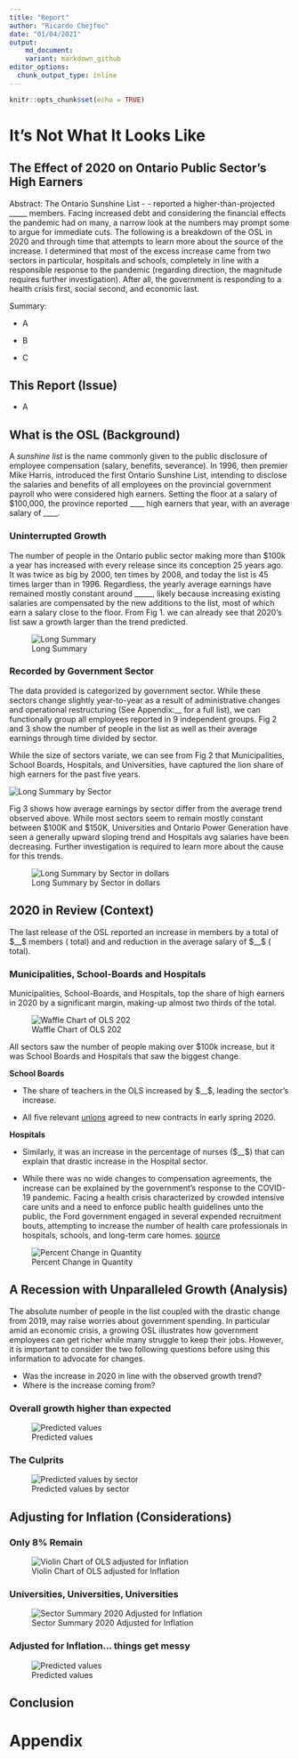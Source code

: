 ```yaml
---
title: "Report"
author: "Ricardo Chejfec"
date: "01/04/2021"
output: 
    md_document:
    variant: markdown_github
editor_options: 
  chunk_output_type: inline
---
```


```r
knitr::opts_chunk$set(echo = TRUE)
```

# It's Not What It Looks Like

## The Effect of 2020 on Ontario Public Sector's High Earners

Abstract: The Ontario Sunshine List - - reported a higher-than-projected \_\_\_\_\_ members. Facing increased debt and considering the financial effects the pandemic had on many, a narrow look at the numbers may prompt some to argue for immediate cuts. The following is a breakdown of the OSL in 2020 and through time that attempts to learn more about the source of the increase. I determined that most of the excess increase came from two sectors in particular, hospitals and schools, completely in line with a responsible response to the pandemic (regarding direction, the magnitude requires further investigation). After all, the government is responding to a health crisis first, social second, and economic last.

<!-- change to summary  -->

<!-- Fix 2014 -->

<!-- add db context -->

Summary:

-   A

-   B

-   C

## This Report (Issue)

-   A

## What is the OSL (Background)

A *sunshine list* is the name commonly given to the public disclosure of employee compensation (salary, benefits, severance). In 1996, then premier Mike Harris, introduced the first Ontario Sunshine List, intending to disclose the salaries and benefits of all employees on the provincial government payroll who were considered high earners. Setting the floor at a salary of \$100,000, the province reported \_\_\_\_ high earners that year, with an average salary of \_\_\_\_.

### Uninterrupted Growth

The number of people in the Ontario public sector making more than \$100k a year has increased with every release since its conception 25 years ago. It was twice as big by 2000, ten times by 2008, and today the list is 45 times larger than in 1996. Regardless, the yearly average earnings have remained mostly constant around \_\_\_\_\_, likely because increasing existing salaries are compensated by the new additions to the list, most of which earn a salary close to the floor. From Fig 1. we can already see that 2020's list saw a growth larger than the trend predicted.

![Long Summary](plots/p_longsum_grid.png)

### Recorded by Government Sector

The data provided is categorized by government sector. While these sectors change slightly year-to-year as a result of administrative changes and operational restructuring (See Appendix:\_\_ for a full list), we can functionally group all employees reported in 9 independent groups. Fig 2 and 3 show the number of people in the list as well as their average earnings through time divided by sector.

While the size of sectors variate, we can see from Fig 2 that Municipalities, School Boards, Hospitals, and Universities, have captured the lion share of high earners for the past five years.

![Long Summary by Sector](plots/p_longsecsum.png) <!-- push to appendix? -->

Fig 3 shows how average earnings by sector differ from the average trend observed above. While most sectors seem to remain mostly constant between \$100K and \$150K, Universities and Ontario Power Generation have seen a generally upward sloping trend and Hospitals avg salaries have been decreasing. Further investigation is required to learn more about the cause for this trends.

![Long Summary by Sector in dollars](plots/p_longsecsum_d.png)

## 2020 in Review (Context)

The last release of the OSL reported an increase in members by a total of $__$ members ( total) and and reduction in the average salary of $__$ ( total).

### Municipalities, School-Boards and Hospitals

Municipalities, School-Boards, and Hospitals, top the share of high earners in 2020 by a significant margin, making-up almost two thirds of the total.

![Waffle Chart of OLS 202](plots/waffle.png)

All sectors saw the number of people making over \$100k increase, but it was School Boards and Hospitals that saw the biggest change.

**School Boards**

-   The share of teachers in the OLS increased by $__$, leading the sector's increase.

-   All five relevant [unions](link) agreed to new contracts in early spring 2020.

**Hospitals**

-   Similarly, it was an increase in the percentage of nurses ($__$) that can explain that drastic increase in the Hospital sector.

-   While there was no wide changes to compensation agreements, the increase can be explained by the government's response to the COVID-19 pandemic. Facing a health crisis characterized by crowded intensive care units and a need to enforce public health guidelines unto the public, the Ford government engaged in several expended recruitment bouts, attempting to increase the number of health care professionals in hospitals, schools, and long-term care homes. [source](link)

![Percent Change in Quantity](plots/p_change_1920.png)

## A Recession with Unparalleled Growth (Analysis)

The absolute number of people in the list coupled with the drastic change from 2019, may raise worries about government spending. In particular amid an economic crisis, a growing OSL illustrates how government employees can get richer while many struggle to keep their jobs. However, it is important to consider the two following questions before using this information to advocate for changes.

-   Was the increase in 2020 in line with the observed growth trend?
-   Where is the increase coming from?

### Overall growth higher than expected

![Predicted values](plots/p_longsum_pred.png)

### The Culprits

![Predicted values by sector](plots/p_longsum_pred_sec.png)

## Adjusting for Inflation (Considerations)

### Only 8% Remain

![Violin Chart of OLS adjusted for Inflation](plots/p_violins.png)

### Universities, Universities, Universities

![Sector Summary 2020 Adjusted for Inflation](plots/p_secsum_20_adj.png)

### Adjusted for Inflation... things get messy

![Predicted values](plots/p_longsum_pred_adj.png)

## Conclusion

# Appendix
